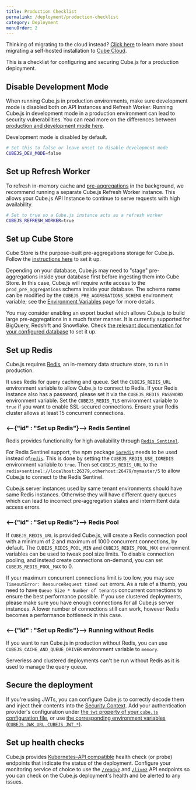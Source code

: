 ```yaml
---
title: Production Checklist
permalink: /deployment/production-checklist
category: Deployment
menuOrder: 2
---
```


<InfoBox>

Thinking of migrating to the cloud instead? [Click
here][blog-migrate-to-cube-cloud] to learn more about migrating a self-hosted
installation to [Cube Cloud][link-cube-cloud].

</InfoBox>

This is a checklist for configuring and securing Cube.js for a production
deployment.

## Disable Development Mode

When running Cube.js in production environments, make sure development mode is
disabled both on API Instances and Refresh Worker. Running Cube.js in
development mode in a production environment can lead to security
vulnerabilities. You can read more on the differences between [production and
development mode here][link-cubejs-dev-vs-prod].

<InfoBox>

Development mode is disabled by default.

</InfoBox>

```bash
# Set this to false or leave unset to disable development mode
CUBEJS_DEV_MODE=false
```

## Set up Refresh Worker

To refresh in-memory cache and [pre-aggregations][ref-schema-ref-preaggs] in the
background, we recommend running a separate Cube.js Refresh Worker instance.
This allows your Cube.js API Instance to continue to serve requests with high
availability.

```bash
# Set to true so a Cube.js instance acts as a refresh worker
CUBEJS_REFRESH_WORKER=true
```

## Set up Cube Store

Cube Store is the purpose-built pre-aggregations storage for Cube.js. Follow the
[instructions here][ref-caching-cubestore] to set it up.

Depending on your database, Cube.js may need to "stage" pre-aggregations inside
your database first before ingesting them into Cube Store. In this case, Cube.js
will require write access to the `prod_pre_aggregations` schema inside your
database. The schema name can be modified by the
`CUBEJS_PRE_AGGREGATIONS_SCHEMA` environment variable; see the [Environment
Variables][ref-env-vars-general] page for more details.

<InfoBox>

You may consider enabling an export bucket which allows Cube.js to build large
pre-aggregations in a much faster manner. It is currently supported for
BigQuery, Redshift and Snowflake. Check [the relevant documentation for your
configured database][ref-config-connect-db] to set it up.

</InfoBox>

## Set up Redis

Cube.js requires [Redis](https://redis.io/), an in-memory data structure store,
to run in production.

It uses Redis for query caching and queue. Set the `CUBEJS_REDIS_URL`
environment variable to allow Cube.js to connect to Redis. If your Redis
instance also has a password, please set it via the `CUBEJS_REDIS_PASSWORD`
environment variable. Set the `CUBEJS_REDIS_TLS` environment variable to `true`
if you want to enable SSL-secured connections. Ensure your Redis cluster allows
at least 15 concurrent connections.

### <--{"id" : "Set up Redis"}--> Redis Sentinel

Redis provides functionality for high availability through
[`Redis Sentinel`][link-redis-sentinel].

For Redis Sentinel support, the npm package [`ioredis`][gh-ioredis] needs to be
used instead of[`redis`][gh-node-redis]. This is done by setting the
`CUBEJS_REDIS_USE_IOREDIS` environment variable to `true`. Then set
`CUBEJS_REDIS_URL` to the
`redis+sentinel://localhost:26379,otherhost:26479/mymaster/5` to allow Cube.js
to connect to the Redis Sentinel.

<WarningBox>

Cube.js server instances used by same tenant environments should have same Redis
instances. Otherwise they will have different query queues which can lead to
incorrect pre-aggregation states and intermittent data access errors.

</WarningBox>

### <--{"id" : "Set up Redis"}--> Redis Pool

If `CUBEJS_REDIS_URL` is provided Cube.js, will create a Redis connection pool
with a minimum of 2 and maximum of 1000 concurrent connections, by default. The
`CUBEJS_REDIS_POOL_MIN` and `CUBEJS_REDIS_POOL_MAX` environment variables can be
used to tweak pool size limits. To disable connection pooling, and instead
create connections on-demand, you can set `CUBEJS_REDIS_POOL_MAX` to 0.

If your maximum concurrent connections limit is too low, you may see
`TimeoutError: ResourceRequest timed out` errors. As a rule of a thumb, you need
to have `Queue Size * Number of tenants` concurrent connections to ensure the
best performance possible. If you use clustered deployments, please make sure
you have enough connections for all Cube.js server instances. A lower number of
connections still can work, however Redis becomes a performance bottleneck in
this case.

### <--{"id" : "Set up Redis"}--> Running without Redis

If you want to run Cube.js in production without Redis, you can use
`CUBEJS_CACHE_AND_QUEUE_DRIVER` environment variable to `memory`.

<WarningBox>

Serverless and clustered deployments can't be run without Redis as it is used to
manage the query queue.

</WarningBox>

## Secure the deployment

If you're using JWTs, you can configure Cube.js to correctly decode them and
inject their contents into the [Security Context][ref-sec-ctx]. Add your
authentication provider's configuration under [the `jwt` property of your
`cube.js` configuration file][ref-config-jwt], or use [the corresponding
environment variables (`CUBEJS_JWK_URL`,
`CUBEJS_JWT_*`)][ref-config-env-vars-general].

## Set up health checks

Cube.js provides [Kubernetes-API compatible][link-k8s-healthcheck-api] health
check (or probe) endpoints that indicate the status of the deployment. Configure
your monitoring service of choice to use the [`/readyz`][ref-api-readyz] and
[`/livez`][ref-api-livez] API endpoints so you can check on the Cube.js
deployment's health and be alerted to any issues.

[blog-migrate-to-cube-cloud]:
  https://cube.dev/blog/migrating-from-self-hosted-to-cube-cloud/
[gh-ioredis]: https://github.com/luin/ioredis
[gh-node-redis]: https://github.com/NodeRedis/node-redis
[link-caddy]: https://caddyserver.com/
[link-cube-cloud]: https://cubecloud.dev
[link-cubejs-dev-vs-prod]: /configuration/overview#development-mode
[link-k8s-healthcheck-api]:
  https://kubernetes.io/docs/reference/using-api/health-checks/
[link-kong]: https://konghq.com/kong/
[link-nginx]: https://www.nginx.com/
[link-nginx-docs]: https://nginx.org/en/docs/http/configuring_https_servers.html
[link-redis-sentinel]: https://redis.io/topics/sentinel
[ref-config-connect-db]: /connecting-to-the-database
[ref-caching-cubestore]: /caching/running-in-production
[ref-env-vars-general]: /reference/environment-variables#general
[ref-schema-ref-preaggs]: /schema/reference/pre-aggregations
[ref-api-scheduled-refresh]: /rest-api#v-1-run-scheduled-refresh
[ref-sec-ctx]: /security/context
[ref-config-jwt]: /config#jwt
[ref-config-env-vars-general]: /reference/environment-variables#general
[ref-api-readyz]: /rest-api#readyz
[ref-api-livez]: /rest-api#livez
